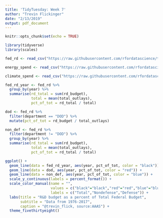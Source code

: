 ```yaml
---
title: 'TidyTuesday: Week 7'
author: "Trevin Flickinger"
date: "2/13/2019"
output: pdf_document
---
```


```r
knitr::opts_chunk$set(echo = TRUE)
```

```r
library(tidyverse)
library(scales)

fed_rd <- read_csv("https://raw.githubusercontent.com/rfordatascience/tidytuesday/master/data/2019/2019-02-12/fed_r_d_spending.csv")

energy_spend <- read_csv("https://raw.githubusercontent.com/rfordatascience/tidytuesday/master/data/2019/2019-02-12/energy_spending.csv")

climate_spend <- read_csv("https://raw.githubusercontent.com/rfordatascience/tidytuesday/master/data/2019/2019-02-12/climate_spending.csv")
```

```r
fed_rd_year <- fed_rd %>%
  group_by(year) %>%
  summarise(rd_total = sum(rd_budget),
            total = mean(total_outlays),
            pct_of_tot = rd_total / total)

dod <- fed_rd %>%
  filter(department == "DOD") %>%
  mutate(pct_of_tot = rd_budget / total_outlays)

non_def <- fed_rd %>%
  filter(department != "DOD") %>%
  group_by(year) %>%
  summarise(rd_total = sum(rd_budget),
            total = mean(total_outlays),
            pct_of_tot = rd_total / total)

ggplot() +
  geom_line(data = fed_rd_year, aes(year, pct_of_tot, color = "black")) +
  geom_line(data = dod, aes(year, pct_of_tot, color = "red")) +
  geom_line(data = non_def, aes(year, pct_of_tot, color = "blue")) +
  scale_y_continuous(labels = percent_format()) + 
  scale_color_manual(name = "",
                     values = c("black"="black","red"="red","blue"="blue"),
                     labels = c("Total","Nondefense","Defense")) +
  labs(title = "R&D budget as a percent of Total Federal Budget",
       subtitle = "Data from 1976-2017",
       caption = "@trevin_flick, source:AAAS") +
  theme_fivethirtyeight()
  
```

